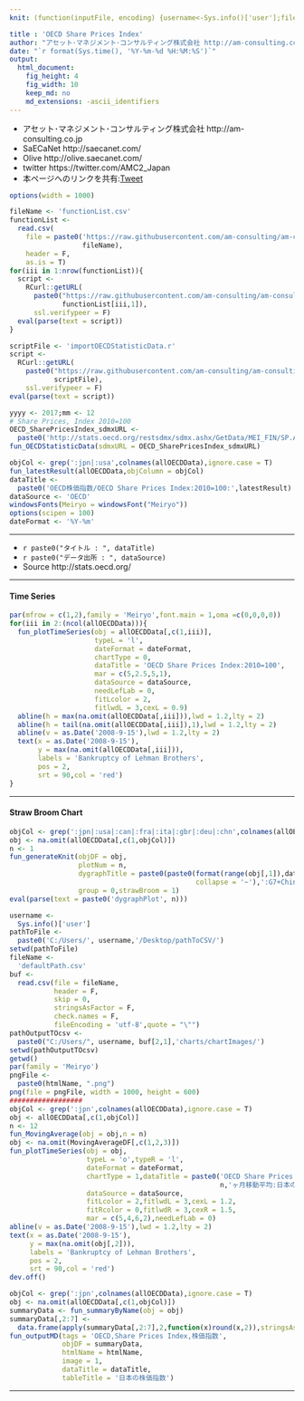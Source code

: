 ```yaml
---
knit: (function(inputFile, encoding) {username<-Sys.info()['user'];fileName<-'defaultPath.csv';pathToFile <-paste0('C:/Users/', username,'/Desktop/pathToCSV/');setwd(pathToFile);buf0<-read.csv(fileName,header = F,skip = 0,stringsAsFactor = F,check.names = F,fileEncoding = 'utf-8');timeStamp<-format(Sys.time(),'%Y%m%d%H%M%S');htmlName<-'OECDSharePricesIndex';rmarkdown::render(inputFile, encoding = encoding, output_file = paste0('C:/Users/',username,buf0[2,1],'charts/','am-consulting.co.jp-',htmlName,'.html')) })

title : 'OECD Share Prices Index'
author: "アセット･マネジメント･コンサルティング株式会社 http://am-consulting.co.jp"
date: "`r format(Sys.time(), '%Y-%m-%d %H:%M:%S')`"
output: 
  html_document:
    fig_height: 4
    fig_width: 10
    keep_md: no
    md_extensions: -ascii_identifiers 
---
```

<link href="http://knowledgevault.saecanet.com/components/rmarkdown-html.css" rel="stylesheet">
<script src="http://knowledgevault.saecanet.com/components/JavascriptCode.js"></script>
<style>.main-container {max-width : 1000px;}</style>

- アセット･マネジメント･コンサルティング株式会社 http://am-consulting.co.jp
- SaECaNet http://saecanet.com/
- Olive http://olive.saecanet.com/
- twitter https://twitter.com/AMC2_Japan
- 本ページへのリンクを共有:<a href="https://twitter.com/share" class="twitter-share-button" data-via="AMC2_Japan" data-size="large">Tweet</a> <script>!function(d,s,id){var js,fjs=d.getElementsByTagName(s)[0],p=/^http:/.test(d.location)?'http':'https';if(!d.getElementById(id)){js=d.createElement(s);js.id=id;js.src=p+'://platform.twitter.com/widgets.js';fjs.parentNode.insertBefore(js,fjs);}}(document, 'script', 'twitter-wjs');</script>

```r
options(width = 1000)
```

```r
fileName <- 'functionList.csv'
functionList <-
  read.csv(
    file = paste0('https://raw.githubusercontent.com/am-consulting/am-consulting.github.io/master/csv/',
                  fileName),
    header = F,
    as.is = T)
for(iii in 1:nrow(functionList)){
  script <- 
    RCurl::getURL(
      paste0("https://raw.githubusercontent.com/am-consulting/am-consulting.github.io/master/", 
             functionList[iii,1]),
      ssl.verifypeer = F)
  eval(parse(text = script))
}
```

```r
scriptFile <- 'importOECDStatisticData.r'
script <-
  RCurl::getURL(
    paste0("https://raw.githubusercontent.com/am-consulting/am-consulting.github.io/master/",
           scriptFile),
    ssl.verifypeer = F)
eval(parse(text = script))
```

```r
yyyy <- 2017;mm <- 12
# Share Prices, Index 2010=100
OECD_SharePricesIndex_sdmxURL <-
  paste0('http://stats.oecd.org/restsdmx/sdmx.ashx/GetData/MEI_FIN/SP.AUS+AUT+BEL+CAN+CHL+CZE+DNK+EST+FIN+FRA+DEU+GRC+HUN+ISL+IRL+ISR+ITA+JPN+KOR+LVA+LUX+MEX+NLD+NZL+NOR+POL+PRT+SVK+SVN+ESP+SWE+CHE+TUR+GBR+USA+EA19+OECDE+OECD+SDR+NMEC+BRA+CHN+COL+CRI+IND+IDN+LTU+RUS+ZAF.M/all?startTime=1950-01&endTime=',yyyy,'-',mm)
fun_OECDStatisticData(sdmxURL = OECD_SharePricesIndex_sdmxURL)
```

```r
objCol <- grep(':jpn|:usa',colnames(allOECDData),ignore.case = T)
fun_latestResult(allOECDData,objColumn = objCol)
dataTitle <- 
  paste0('OECD株価指数/OECD Share Prices Index:2010=100:',latestResult)
dataSource <- 'OECD'
windowsFonts(Meiryo = windowsFont("Meiryo"))
options(scipen = 100)
dateFormat <- '%Y-%m'
```

***

- `r paste0("タイトル : ", dataTitle)`
- `r paste0("データ出所 : ", dataSource)`
- Source http://stats.oecd.org/

***

#### Time Series

```r
par(mfrow = c(1,2),family = 'Meiryo',font.main = 1,oma =c(0,0,0,0))
for(iii in 2:(ncol(allOECDData))){
  fun_plotTimeSeries(obj = allOECDData[,c(1,iii)],
                     typeL = 'l',
                     dateFormat = dateFormat,
                     chartType = 0,
                     dataTitle = 'OECD Share Prices Index:2010=100',
                     mar = c(5,2.5,5,1),
                     dataSource = dataSource,
                     needLefLab = 0,
                     fitLcolor = 2,
                     fitlwdL = 3,cexL = 0.9)
  abline(h = max(na.omit(allOECDData[,iii])),lwd = 1.2,lty = 2)
  abline(h = tail(na.omit(allOECDData[,iii]),1),lwd = 1.2,lty = 2)
  abline(v = as.Date('2008-9-15'),lwd = 1.2,lty = 2)
  text(x = as.Date('2008-9-15'),
       y = max(na.omit(allOECDData[,iii])),
       labels = 'Bankruptcy of Lehman Brothers',
       pos = 2,
       srt = 90,col = 'red')
}
```

***
#### Straw Broom Chart

```r
objCol <- grep(':jpn|:usa|:can|:fra|:ita|:gbr|:deu|:chn',colnames(allOECDData),ignore.case = T)
obj <- na.omit(allOECDData[,c(1,objCol)])
n <- 1
fun_generateKnit(objDF = obj,
                 plotNum = n,
                 dygraphTitle = paste0(paste0(format(range(obj[,1]),dateFormat),
                                              collapse = '~'),':G7+China'),
                 group = 0,strawBroom = 1)
eval(parse(text = paste0('dygraphPlot', n)))
```

```r
username <-
  Sys.info()['user']
pathToFile <-
  paste0('C:/Users/', username,'/Desktop/pathToCSV/')
setwd(pathToFile)
fileName <-
  'defaultPath.csv'
buf <-
  read.csv(file = fileName,
           header = F,
           skip = 0,
           stringsAsFactor = F,
           check.names = F,
           fileEncoding = 'utf-8',quote = "\"")
pathOutputTOcsv <-
  paste0("C:/Users/", username, buf[2,1],'charts/chartImages/')
setwd(pathOutputTOcsv)
getwd()
par(family = 'Meiryo')
pngFile <-
  paste0(htmlName, ".png")
png(file = pngFile, width = 1000, height = 600)
##################
objCol <- grep(':jpn',colnames(allOECDData),ignore.case = T)
obj <- allOECDData[,c(1,objCol)]
n <- 12
fun_MovingAverage(obj = obj,n = n)
obj <- na.omit(MovingAverageDF[,c(1,2,3)])
fun_plotTimeSeries(obj = obj,
                   typeL = 'o',typeR = 'l',
                   dateFormat = dateFormat,
                   chartType = 1,dataTitle = paste0('OECD Share Prices Index:2010=100:',
                                                    n,'ヶ月移動平均:日本の株価指数'),
                   dataSource = dataSource,
                   fitLcolor = 2,fitlwdL = 3,cexL = 1.2,
                   fitRcolor = 0,fitlwdR = 3,cexR = 1.5,
                   mar = c(5,4,6,2),needLefLab = 0)
abline(v = as.Date('2008-9-15'),lwd = 1.2,lty = 2)
text(x = as.Date('2008-9-15'),
     y = max(na.omit(obj[,2])),
     labels = 'Bankruptcy of Lehman Brothers',
     pos = 2,
     srt = 90,col = 'red')
dev.off()
```

```r
objCol <- grep(':jpn',colnames(allOECDData),ignore.case = T)
obj <- na.omit(allOECDData[,c(1,objCol)])
summaryData <- fun_summaryByName(obj = obj)
summaryData[,2:7] <- 
  data.frame(apply(summaryData[,2:7],2,function(x)round(x,2)),stringsAsFactors = F,check.names = F)
fun_outputMD(tags = 'OECD,Share Prices Index,株価指数',
             objDF = summaryData,
             htmlName = htmlName,
             image = 1,
             dataTitle = dataTitle,
             tableTitle = '日本の株価指数')
```

***
<script>MakeNegative();</script>
<script>
  (function(i,s,o,g,r,a,m){i['GoogleAnalyticsObject']=r;i[r]=i[r]||function(){
  (i[r].q=i[r].q||[]).push(arguments)},i[r].l=1*new Date();a=s.createElement(o),
  m=s.getElementsByTagName(o)[0];a.async=1;a.src=g;m.parentNode.insertBefore(a,m)
  })(window,document,'script','https://www.google-analytics.com/analytics.js','ga');

  ga('create', 'UA-3077339-5', 'auto');
  ga('send', 'pageview');

</script>
